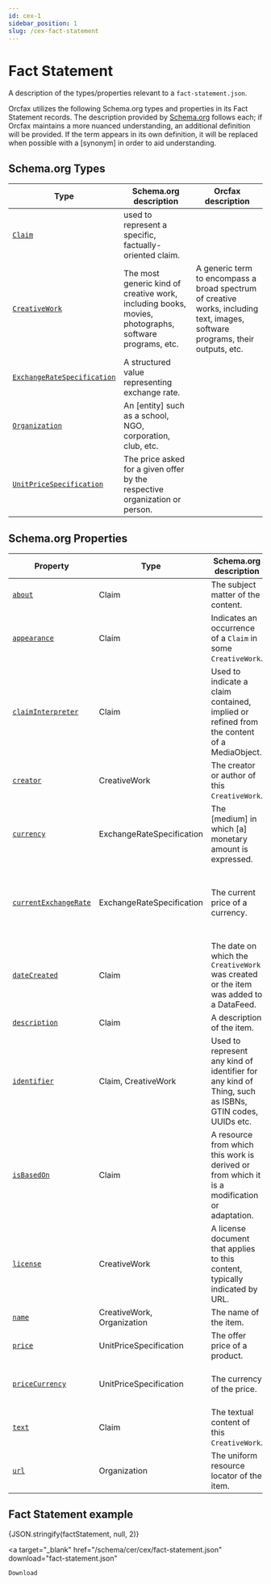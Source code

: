 ```yaml
---
id: cex-1
sidebar_position: 1
slug: /cex-fact-statement
---
```



# Fact Statement

A description of the types/properties relevant to a `fact-statement.json`.

Orcfax utilizes the following Schema.org types and properties in its Fact
Statement records. The description provided by [Schema.org][schema-1] follows
each; if Orcfax maintains a more nuanced understanding, an additional definition
will be provided. If the term appears in its own definition, it will be replaced
when possible with a \[synonym\] in order to aid understanding.

[schema-1]: https://schema.org/

## Schema.org Types

| Type                                  | Schema.org description                                                                                | Orcfax description                                                                                                             |
| ------------------------------------- | ----------------------------------------------------------------------------------------------------- | ------------------------------------------------------------------------------------------------------------------------------ |
| [`Claim`][type-1]                     | used to represent a specific, factually-oriented claim.                                               |                                                                                                                                |
| [`CreativeWork`][type-2]              | The most generic kind of creative work, including books, movies, photographs, software programs, etc. | A generic term to encompass a broad spectrum of creative works, including text, images, software programs, their outputs, etc. |
| [`ExchangeRateSpecification`][type-3] | A structured value representing exchange rate.                                                        |                                                                                                                                |
| [`Organization`][type-4]              | An \[entity\] such as a school, NGO, corporation, club, etc.                                          |                                                                                                                                |
| [`UnitPriceSpecification`][type-5]    | The price asked for a given offer by the respective organization or person.                           |                                                                                                                                |

[type-1]: https://schema.org/Claim
[type-2]: https://schema.org/CreativeWork
[type-3]: https://schema.org/ExchangeRateSpecification
[type-4]: https://schema.org/Organization
[type-5]: https://schema.org/UnitPriceSpecification

## Schema.org Properties

| Property                        | Type                       | Schema.org description                                                                                | Orcfax definition                                                                                         |
| ------------------------------- | -------------------------- | ----------------------------------------------------------------------------------------------------- | --------------------------------------------------------------------------------------------------------- |
| [`about`][prop-1]               | Claim                      | The subject matter of the content.                                                                    |                                                                                                           |
| [`appearance`][prop-2]          | Claim                      | Indicates an occurrence of a `Claim` in some `CreativeWork`.                                          |                                                                                                           |
| [`claimInterpreter`][prop-3]    | Claim                      | Used to indicate a claim contained, implied or refined from the content of a MediaObject.             | An entity that has derived a `Claim`, implied or refined from, the content of one or more `MediaObjects`. |
| [`creator`][prop-4]             | CreativeWork               | The creator or author of this `CreativeWork`.                                                         |                                                                                                           |
| [`currency`][prop-5]            | ExchangeRateSpecification  | The \[medium\] in which \[a\] monetary amount is expressed.                                           |                                                                                                           |
| [`currentExchangeRate`][prop-6] | ExchangeRateSpecification  | The current price of a currency.                                                                      | The current value of the quote currency against a base currency.                                          |
| [`dateCreated`][prop-7]         | Claim                      | The date on which the `CreativeWork` was created or the item was added to a DataFeed.                 |                                                                                                           |
| [`description`][prop-8]         | Claim                      | A description of the item.                                                                            |                                                                                                           |
| [`identifier`][prop-9]          | Claim, CreativeWork        | Used to represent any kind of identifier for any kind of Thing, such as ISBNs, GTIN codes, UUIDs etc. |                                                                                                           |
| [`isBasedOn`][prop-10]          | Claim                      | A resource from which this work is derived or from which it is a modification or adaptation.          |                                                                                                           |
| [`license`][prop-11]            | CreativeWork               | A license document that applies to this content, typically indicated by URL.                          |                                                                                                           |
| [`name`][prop-12]               | CreativeWork, Organization | The name of the item.                                                                                 |                                                                                                           |
| [`price`][prop-13]              | UnitPriceSpecification     | The offer price of a product.                                                                         | The stated cost of a thing.                                                                               |
| [`priceCurrency`][prop-14]      | UnitPriceSpecification     | The currency of the price.                                                                            | The currency in which the price is expressed.                                                             |
| [`text`][prop-15]               | Claim                      | The textual content of this `CreativeWork`.                                                           |                                                                                                           |
| [`url`][prop-16]                | Organization               | The uniform resource locator of the item.                                                             |                                                                                                           |

[prop-1]: https://schema.org/about
[prop-2]: https://schema.org/appearance
[prop-3]: https://schema.org/claimInterpreter
[prop-4]: https://schema.org/creator
[prop-5]: https://schema.org/currency
[prop-6]: https://schema.org/currentExchangeRate
[prop-7]: https://schema.org/dateCreated
[prop-8]: https://schema.org/description
[prop-9]: https://schema.org/identifier
[prop-10]: https://schema.org/isBasedOn
[prop-11]: https://schema.org/license
[prop-12]: https://schema.org/name
[prop-13]: https://schema.org/price
[prop-14]: https://schema.org/priceCurrency
[prop-15]: https://schema.org/text
[prop-16]: https://schema.org/url

## Fact Statement example

<CodeBlock language="json">{JSON.stringify(factStatement, null, 2)}</CodeBlock>

<a
    target="_blank"
    href="/schema/cer/cex/fact-statement.json"
    download="fact-statement.json"
>
    Download
</a>
